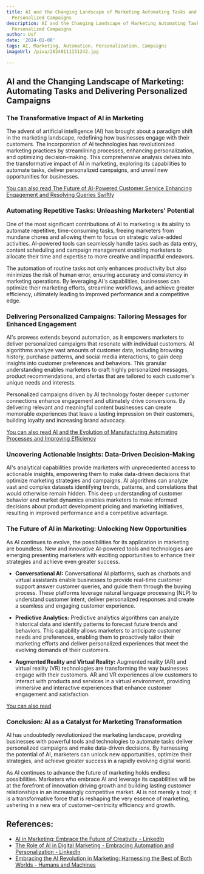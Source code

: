 ```yaml
---
title: AI and the Changing Landscape of Marketing Automating Tasks and Delivering
  Personalized Campaigns
description: AI and the Changing Landscape of Marketing Automating Tasks and Delivering
  Personalized Campaigns
author: Usf
date: '2024-01-08'
tags: AI, Marketing, Automation, Personalization, Campaigns
imageUrl: /pixa/20240111151242.jpg

---
```

## AI and the Changing Landscape of Marketing: Automating Tasks and Delivering  Personalized Campaigns

###  The Transformative Impact of AI in Marketing

The  advent of artificial intelligence (AI) has brought about a paradigm shift in the marketing landscape, redefining  how businesses engage with their customers. The incorporation of AI technologies  has revolutionized marketing practices  by streamlining processes, enhancing personalization,  and optimizing decision-making. This comprehensive analysis delves into the transformative impact of AI in marketing, exploring its  capabilities to automate tasks, deliver personalized campaigns, and unveil new opportunities for businesses.

[You can  also read The Future of AI-Powered Customer  Service Enhancing Engagement and Resolving Queries  Swiftly](The%20Future%20of%20AI-Powered%20Customer%20Service%20Enhancing%20Engagement%20and%20Resolving%20Queries%20Swiftly)


### Automating Repetitive Tasks: Unleashing Marketers' Potential

One of the most significant  contributions of  AI to marketing is its ability to  automate repetitive,  time-consuming tasks, freeing marketers from mundane chores and allowing them to focus on strategic value-added activities.  AI-powered tools  can seamlessly handle tasks such as data entry,  content  scheduling and campaign management enabling marketers  to allocate their time  and expertise to more  creative and impactful endeavors.

The automation of routine tasks not only enhances productivity but also minimizes the risk of human error, ensuring accuracy and consistency in marketing operations. By leveraging AI's capabilities, businesses can optimize their marketing efforts, streamline workflows, and achieve greater efficiency, ultimately  leading to improved performance and a competitive edge.

### Delivering Personalized Campaigns: Tailoring Messages for Enhanced Engagement

AI's prowess extends beyond automation, as it empowers marketers to deliver personalized campaigns that resonate with  individual customers. AI algorithms  analyze  vast amounts of customer data, including browsing history, purchase patterns, and social  media interactions, to gain deep insights into customer preferences and behaviors. This granular understanding enables marketers to craft highly personalized messages, product recommendations, and ofertas that are  tailored to each customer's  unique needs and interests.

Personalized  campaigns  driven by AI technology foster deeper customer connections enhance engagement and ultimately drive conversions. By delivering relevant and  meaningful content businesses can create memorable experiences that leave a lasting impression on  their customers, building loyalty and increasing brand advocacy.

[You can  also read AI and the Evolution of Manufacturing Automating Processes and Improving Efficiency](AI%20and%20the%20Evolution%20of%20Manufacturing%20Automating%20Processes%20and%20Improving%20Efficiency)


### Uncovering Actionable Insights: Data-Driven Decision-Making

AI's analytical capabilities provide marketers  with unprecedented access to actionable  insights, empowering them to make data-driven decisions that optimize  marketing strategies  and campaigns.  AI algorithms can analyze vast and complex datasets identifying trends, patterns, and correlations that would otherwise remain hidden. This deep understanding of customer behavior and market dynamics enables marketers to make  informed decisions about product development pricing and marketing initiatives, resulting in improved performance  and a competitive advantage.

### The Future of AI in Marketing: Unlocking New Opportunities

As AI continues to  evolve, the possibilities for its application  in marketing are boundless. New and innovative AI-powered tools  and technologies are emerging presenting marketers with exciting opportunities to  enhance their  strategies and achieve even greater success.

* **Conversational AI:** Conversational AI platforms, such as chatbots and virtual assistants enable businesses to provide real-time customer support answer customer queries, and guide them  through the buying process. These platforms leverage natural language processing (NLP)  to understand customer intent, deliver personalized responses and create a seamless  and engaging customer experience.

* **Predictive Analytics:** Predictive  analytics algorithms can analyze  historical data and  identify patterns to  forecast  future  trends and behaviors. This capability allows marketers to anticipate customer  needs and preferences,  enabling them to proactively tailor their marketing efforts and deliver personalized experiences that meet the evolving demands of their  customers.

* **Augmented Reality and Virtual  Reality:** Augmented reality (AR) and virtual reality (VR) technologies  are transforming the way businesses engage with  their customers. AR and VR experiences allow  customers to interact with products and services in a virtual environment, providing immersive and interactive experiences that enhance customer engagement and satisfaction.

[You can also read ]()


### Conclusion: AI as a Catalyst for Marketing Transformation

AI has undoubtedly revolutionized the  marketing landscape, providing businesses with powerful tools and technologies to automate tasks  deliver personalized campaigns and make data-driven decisions. By harnessing  the potential  of AI, marketers can unlock new opportunities, optimize their  strategies, and achieve greater success in a  rapidly evolving digital world.

As AI continues  to advance the future  of marketing holds endless possibilities. Marketers who embrace AI and leverage its capabilities will be at the forefront of innovation driving growth and building lasting customer relationships in an increasingly competitive market. AI  is not merely a tool; it is a transformative force that is reshaping  the very essence of marketing, ushering in a new era  of customer-centricity efficiency and growth.

## References:
- [AI in Marketing: Embrace the Future of Creativity - LinkedIn](https://www.linkedin.com/pulse/ai-marketing-embrace-future-creativity-powerful-marketers)
- [The Role of AI in Digital Marketing - Embracing Automation and Personalization - LinkedIn](https://www.linkedin.com/pulse/role-ai-digital-marketing-embracing-automation-prashantha)
- [Embracing the AI Revolution in Marketing: Harnessing the Best of Both Worlds - Humans and Machines](https://mediamattersww.com/mmww-blog/embracing-the-ai-revolution-in-marketing/)
